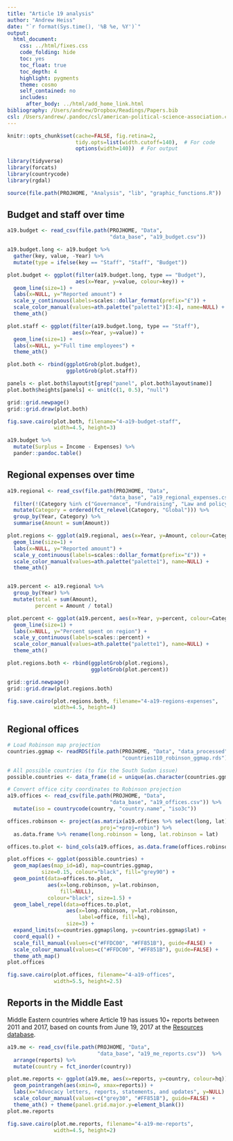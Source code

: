 ```yaml
---
title: "Article 19 analysis"
author: "Andrew Heiss"
date: "`r format(Sys.time(), '%B %e, %Y')`"
output: 
  html_document: 
    css: ../html/fixes.css
    code_folding: hide
    toc: yes
    toc_float: true
    toc_depth: 4
    highlight: pygments
    theme: cosmo
    self_contained: no
    includes:
      after_body: ../html/add_home_link.html
bibliography: /Users/andrew/Dropbox/Readings/Papers.bib
csl: /Users/andrew/.pandoc/csl/american-political-science-association.csl
---
```


```r
knitr::opts_chunk$set(cache=FALSE, fig.retina=2,
                      tidy.opts=list(width.cutoff=140),  # For code
                      options(width=140))  # For output

library(tidyverse)
library(forcats)
library(countrycode)
library(rgdal)

source(file.path(PROJHOME, "Analysis", "lib", "graphic_functions.R"))
```

## Budget and staff over time

```r
a19.budget <- read_csv(file.path(PROJHOME, "Data", 
                                 "data_base", "a19_budget.csv")) 

a19.budget.long <- a19.budget %>%
  gather(key, value, -Year) %>%
  mutate(type = ifelse(key == "Staff", "Staff", "Budget"))

plot.budget <- ggplot(filter(a19.budget.long, type == "Budget"),
                      aes(x=Year, y=value, colour=key)) +
  geom_line(size=1) +
  labs(x=NULL, y="Reported amount") +
  scale_y_continuous(labels=scales::dollar_format(prefix="£")) +
  scale_color_manual(values=ath.palette("palette1")[3:4], name=NULL) +
  theme_ath()

plot.staff <- ggplot(filter(a19.budget.long, type == "Staff"),
                     aes(x=Year, y=value)) +
  geom_line(size=1) +
  labs(x=NULL, y="Full time employees") +
  theme_ath()

plot.both <- rbind(ggplotGrob(plot.budget),
                   ggplotGrob(plot.staff))

panels <- plot.both$layout$t[grep("panel", plot.both$layout$name)]
plot.both$heights[panels] <- unit(c(1, 0.5), "null")

grid::grid.newpage()
grid::grid.draw(plot.both)

fig.save.cairo(plot.both, filename="4-a19-budget-staff", 
               width=4.5, height=3)
```

```r
a19.budget %>%
  mutate(Surplus = Income - Expenses) %>%
  pander::pandoc.table()
```


## Regional expenses over time

```r
a19.regional <- read_csv(file.path(PROJHOME, "Data", 
                                 "data_base", "a19_regional_expenses.csv")) %>%
  filter(!(Category %in% c("Governance", "Fundraising", "Law and policy"))) %>%
  mutate(Category = ordered(fct_relevel(Category, "Global"))) %>%
  group_by(Year, Category) %>%
  summarise(Amount = sum(Amount))

plot.regions <- ggplot(a19.regional, aes(x=Year, y=Amount, colour=Category)) +
  geom_line(size=1) +
  labs(x=NULL, y="Reported amount") +
  scale_y_continuous(labels=scales::dollar_format(prefix="£")) +
  scale_color_manual(values=ath.palette("palette1"), name=NULL) +
  theme_ath()


a19.percent <- a19.regional %>%
  group_by(Year) %>%
  mutate(total = sum(Amount),
         percent = Amount / total)

plot.percent <- ggplot(a19.percent, aes(x=Year, y=percent, colour=Category)) +
  geom_line(size=1) +
  labs(x=NULL, y="Percent spent on region") +
  scale_y_continuous(labels=scales::percent) +
  scale_color_manual(values=ath.palette("palette1"), name=NULL) +
  theme_ath()

plot.regions.both <- rbind(ggplotGrob(plot.regions),
                           ggplotGrob(plot.percent))

grid::grid.newpage()
grid::grid.draw(plot.regions.both)

fig.save.cairo(plot.regions.both, filename="4-a19-regions-expenses", 
               width=4.5, height=4)
```

## Regional offices

```r
# Load Robinson map projection
countries.ggmap <- readRDS(file.path(PROJHOME, "Data", "data_processed",
                                     "countries110_robinson_ggmap.rds"))

# All possible countries (to fix the South Sudan issue)
possible.countries <- data_frame(id = unique(as.character(countries.ggmap$id)))

# Convert office city coordinates to Robinson projection
a19.offices <- read_csv(file.path(PROJHOME, "Data", 
                                 "data_base", "a19_offices.csv")) %>%
  mutate(iso = countrycode(country, "country.name", "iso3c"))

offices.robinson <- project(as.matrix(a19.offices %>% select(long, lat)), 
                              proj="+proj=robin") %>%
  as.data.frame %>% rename(long.robinson = long, lat.robinson = lat)

offices.to.plot <- bind_cols(a19.offices, as.data.frame(offices.robinson))

plot.offices <- ggplot(possible.countries) +
  geom_map(aes(map_id=id), map=countries.ggmap, 
           size=0.15, colour="black", fill="grey90") + 
  geom_point(data=offices.to.plot, 
             aes(x=long.robinson, y=lat.robinson, 
                 fill=NULL), 
             colour="black", size=1.5) + 
  geom_label_repel(data=offices.to.plot,
                   aes(x=long.robinson, y=lat.robinson, 
                       label=office, fill=hq),
                   size=3) +
  expand_limits(x=countries.ggmap$long, y=countries.ggmap$lat) + 
  coord_equal() +
  scale_fill_manual(values=c("#FFDC00", "#FF851B"), guide=FALSE) +
  scale_colour_manual(values=c("#FFDC00", "#FF851B"), guide=FALSE) +
  theme_ath_map()
plot.offices

fig.save.cairo(plot.offices, filename="4-a19-offices", 
               width=5.5, height=2.5)
```

## Reports in the Middle East

Middle Eastern countries where Article 19 has issues 10+ reports between 2011 and 2017, based on counts from June 19, 2017 at the [Resources database](https://www.article19.org/resources.php?action=resourcesearch&search=test&lang=en).

```r
a19.me <- read_csv(file.path(PROJHOME, "Data", 
                             "data_base", "a19_me_reports.csv"))  %>%
  arrange(reports) %>%
  mutate(country = fct_inorder(country))

plot.me.reports <- ggplot(a19.me, aes(x=reports, y=country, colour=hq)) + 
  geom_pointrangeh(aes(xmin=0, xmax=reports)) +
  labs(x="Advocacy letters, reports, statements, and updates", y=NULL) +
  scale_colour_manual(values=c("grey30", "#FF851B"), guide=FALSE) +
  theme_ath() + theme(panel.grid.major.y=element_blank())
plot.me.reports

fig.save.cairo(plot.me.reports, filename="4-a19-me-reports", 
               width=4.5, height=2)
```

